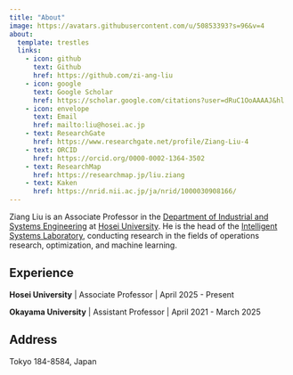 ```yaml
---
title: "About"
image: https://avatars.githubusercontent.com/u/50853393?s=96&v=4
about:
  template: trestles
  links:
    - icon: github
      text: Github
      href: https://github.com/zi-ang-liu
    - icon: google
      text: Google Scholar
      href: https://scholar.google.com/citations?user=dRuC1OoAAAAJ&hl
    - icon: envelope
      text: Email
      href: mailto:liu@hosei.ac.jp
    - text: ResearchGate
      href: https://www.researchgate.net/profile/Ziang-Liu-4
    - text: ORCID
      href: https://orcid.org/0000-0002-1364-3502
    - text: ResearchMap
      href: https://researchmap.jp/liu.ziang
    - text: Kaken
      href: https://nrid.nii.ac.jp/ja/nrid/1000030908166/
---
```


Ziang Liu is an Associate Professor in the [Department of Industrial and Systems Engineering](https://ise-hp.ws.hosei.ac.jp/) at [Hosei University](https://www.hosei.ac.jp/). He is the head of the [Intelligent Systems Laboratory](https://isl-hosei.github.io/), conducting research in the fields of operations research, optimization, and machine learning.

## Experience

**Hosei University** | Associate Professor | April 2025 - Present

**Okayama University** | Assistant Professor | April 2021 - March 2025

## Address
<i class="bi bi-geo-alt"></i> 
Tokyo 184-8584, Japan
